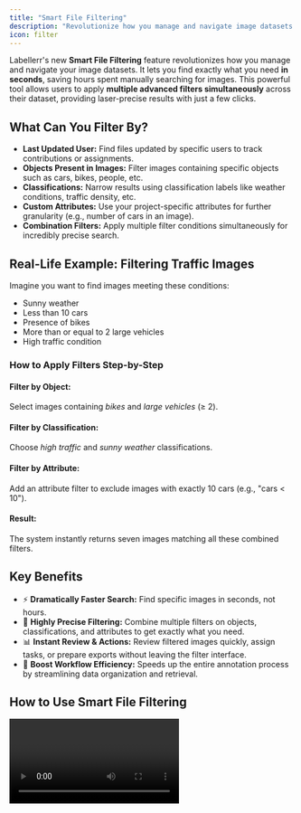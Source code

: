 ```yaml
---
title: "Smart File Filtering"
description: "Revolutionize how you manage and navigate image datasets with Labellerr’s Smart File Filtering, allowing you to find exactly what you need in seconds using multiple advanced filters."
icon: filter
---
```


Labellerr's new **Smart File Filtering** feature revolutionizes how you manage and navigate your image datasets. It lets you find exactly what you need **in seconds**, saving hours spent manually searching for images. This powerful tool allows users to apply **multiple advanced filters simultaneously** across their dataset, providing laser-precise results with just a few clicks.

## What Can You Filter By?

*   **Last Updated User:** Find files updated by specific users to track contributions or assignments.
*   **Objects Present in Images:** Filter images containing specific objects such as cars, bikes, people, etc.
*   **Classifications:** Narrow results using classification labels like weather conditions, traffic density, etc.
*   **Custom Attributes:** Use your project-specific attributes for further granularity (e.g., number of cars in an image).
*   **Combination Filters:** Apply multiple filter conditions simultaneously for incredibly precise search.

## Real-Life Example: Filtering Traffic Images

Imagine you want to find images meeting these conditions:

*   Sunny weather
*   Less than 10 cars
*   Presence of bikes
*   More than or equal to 2 large vehicles
*   High traffic condition

### How to Apply Filters Step-by-Step

#### Filter by Object:

Select images containing _bikes_ and _large vehicles_ (≥ 2).

#### Filter by Classification:

Choose _high traffic_ and _sunny weather_ classifications.

#### Filter by Attribute:

Add an attribute filter to exclude images with exactly 10 cars (e.g., "cars < 10").

#### Result:

The system instantly returns seven images matching all these combined filters.

## Key Benefits

*   ⚡ **Dramatically Faster Search:** Find specific images in seconds, not hours.
*   🎯 **Highly Precise Filtering:** Combine multiple filters on objects, classifications, and attributes to get exactly what you need.
*   📊 **Instant Review & Actions:** Review filtered images quickly, assign tasks, or prepare exports without leaving the filter interface.
*   🚀 **Boost Workflow Efficiency:** Speeds up the entire annotation process by streamlining data organization and retrieval.

## How to Use Smart File Filtering

<Video url="https://www.youtube.com/embed/xJJindw3X-Q" />

1.  Open the **File Section** in your Labellerr project.
2.  Choose the **filter icon** to open filter options.
3.  Select filters based on:
    *   **User:** Filter files by the last person who updated them.
    *   **Objects:** Check the boxes next to objects that should be present.
    *   **Classifications:** Pick classification labels relevant to your search.
    *   **Attributes:** Set attribute conditions like numeric values or categorical options.
4.  Combine multiple filter types as needed for a refined search.
5.  View your filtered results instantly.
6.  Use the options to:
    *   **Review images.**
    *   **Assign files** to team members or yourself.
    *   **Export filtered datasets** for use in training or analysis.

## Best Practices

*   **Use Combination Filters for Complex Queries:** Filter by objects, classifications, and attributes together to narrow your dataset effectively.
*   **Validate Filter Results:** Confirm that the filtered files meet the criteria by spot-checking a few samples.
*   **Assign Tasks Efficiently:** Use the filtering results to assign relevant files to proper team members based on content type or annotation progress.
*   **Export Relevant Data:** Prepare datasets tailored to project needs by exporting the filtered subset directly from the tool.
